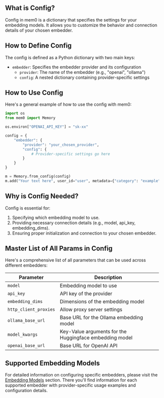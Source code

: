 ## What is Config?

Config in mem0 is a dictionary that specifies the settings for your embedding models. It allows you to customize the behavior and connection details of your chosen embedder.

## How to Define Config

The config is defined as a Python dictionary with two main keys:
- `embedder`: Specifies the embedder provider and its configuration
  - `provider`: The name of the embedder (e.g., "openai", "ollama")
  - `config`: A nested dictionary containing provider-specific settings

## How to Use Config

Here's a general example of how to use the config with mem0:

```python
import os
from mem0 import Memory

os.environ["OPENAI_API_KEY"] = "sk-xx"

config = {
    "embedder": {
        "provider": "your_chosen_provider",
        "config": {
            # Provider-specific settings go here
        }
    }
}

m = Memory.from_config(config)
m.add("Your text here", user_id="user", metadata={"category": "example"})
```

## Why is Config Needed?

Config is essential for:
1. Specifying which embedding model to use.
2. Providing necessary connection details (e.g., model, api_key, embedding_dims).
3. Ensuring proper initialization and connection to your chosen embedder.

## Master List of All Params in Config

Here's a comprehensive list of all parameters that can be used across different embedders:

| Parameter | Description |
|-----------|-------------|
| `model` | Embedding model to use |
| `api_key` | API key of the provider |
| `embedding_dims` | Dimensions of the embedding model |
| `http_client_proxies` | Allow proxy server settings |
| `ollama_base_url` | Base URL for the Ollama embedding model |
| `model_kwargs` | Key-Value arguments for the Huggingface embedding model |
| `openai_base_url`    | Base URL for OpenAI API                       | OpenAI            |


## Supported Embedding Models

For detailed information on configuring specific embedders, please visit the [Embedding Models](./models) section. There you'll find information for each supported embedder with provider-specific usage examples and configuration details.
